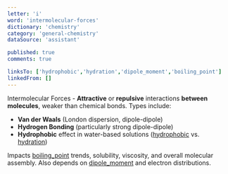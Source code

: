 ```yaml
---
letter: 'i'
word: 'intermolecular-forces'
dictionary: 'chemistry'
category: 'general-chemistry'
dataSource: 'assistant'

published: true
comments: true

linksTo: ['hydrophobic','hydration','dipole_moment','boiling_point']
linkedFrom: []
---
```


<a id="intermolecular_forces">Intermolecular Forces</a> - **Attractive** or **repulsive** interactions **between molecules**, weaker than chemical bonds. Types include:

- **Van der Waals** (London dispersion, dipole-dipole)
- **Hydrogen Bonding** (particularly strong dipole-dipole)
- **Hydrophobic** effect in water-based solutions ([hydrophobic](#hydrophobic) vs. [hydration](#hydration))

Impacts [boiling_point](#boiling_point) trends, solubility, viscosity, and overall molecular assembly. Also depends on [dipole_moment](#dipole_moment) and electron distributions.

